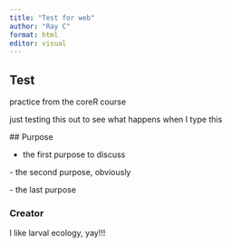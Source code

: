 ```yaml
---
title: "Test for web"
author: "Ray C"
format: html
editor: visual
---
```


## Test

practice from the coreR course

just testing this out to see what happens when I type this

\## Purpose

-   the first purpose to discuss

\- the second purpose, obviously

\- the last purpose

### Creator

I like larval ecology, yay!!!
